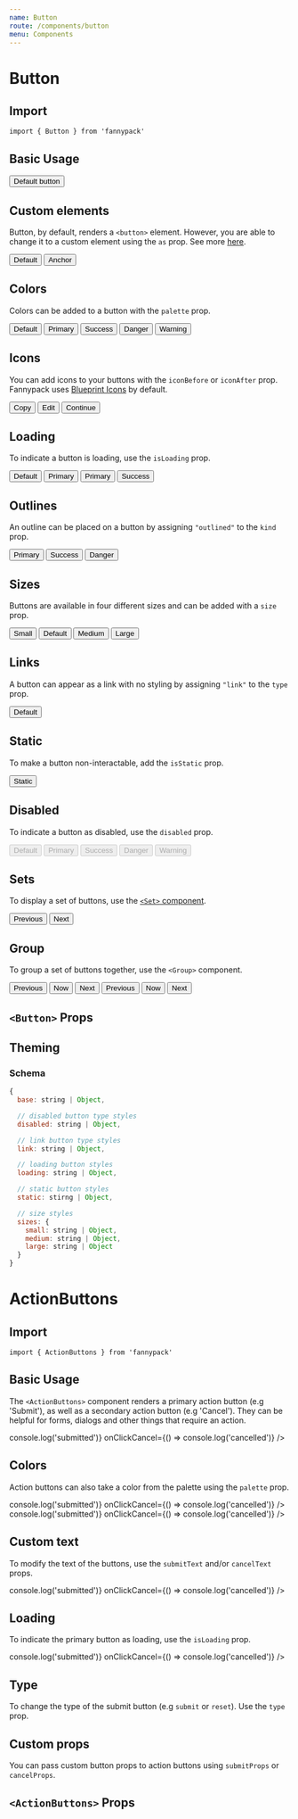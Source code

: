 ```yaml
---
name: Button
route: /components/button
menu: Components
---
```



# Button

## Import

`import { Button } from 'fannypack'`

## Basic Usage

<Playground>
  <Button>Default button</Button>
</Playground>

## Custom elements

Button, by default, renders a `<button>` element.
However, you are able to change it to a custom element using the `as` prop. See more [here](https://reakit.io/components/button).

<Playground>
  <Set>
    <Button>Default</Button>
    <Button use="a" href="#">
      Anchor
    </Button>
  </Set>
</Playground>

## Colors

Colors can be added to a button with the `palette` prop.

<Playground>
  <Set>
    <Button>Default</Button>
    <Button palette="primary">Primary</Button>
    <Button palette="success">Success</Button>
    <Button palette="danger">Danger</Button>
    <Button palette="warning">Warning</Button>
  </Set>
</Playground>

## Icons

You can add icons to your buttons with the `iconBefore` or `iconAfter` prop. Fannypack uses [Blueprint Icons](https://blueprintjs.com/docs/#icons) by default.

<Playground>
  <Set>
    <Button iconBefore="clipboard">
      Copy
    </Button>
    <Button iconBefore="edit" palette="primary">
      Edit
    </Button>
    <Button iconAfter="arrow-right">
      Continue
    </Button>
  </Set>
</Playground>

## Loading

To indicate a button is loading, use the `isLoading` prop.

<Playground>
  <Set>
    <Button isLoading>Default</Button>
    <Button palette="primary" isLoading>
      Primary
    </Button>
    <Button palette="primary" isLoading kind="link">
      Primary
    </Button>
    <Button palette="success" isLoading kind="outlined">
      Success
    </Button>
  </Set>
</Playground>

## Outlines

An outline can be placed on a button by assigning `"outlined"` to the `kind` prop.

<Playground>
  <Set>
    <Button palette="primary" kind="outlined">
      Primary
    </Button>
    <Button palette="success" kind="outlined">
      Success
    </Button>
    <Button palette="danger" kind="outlined">
      Danger
    </Button>
  </Set>
</Playground>

## Sizes

Buttons are available in four different sizes and can be added with a `size` prop.

<Playground>
  <Set>
    <Button size="small">Small</Button>
    <Button>Default</Button>
    <Button size="medium">Medium</Button>
    <Button size="large">Large</Button>
  </Set>
</Playground>

## Links

A button can appear as a link with no styling by assigning `"link"` to the `type` prop.

<Playground>
  <Button palette="primary" kind="link">
    Default
  </Button>
</Playground>

## Static

To make a button non-interactable, add the `isStatic` prop.

<Playground>
  <Button isStatic>Static</Button>
</Playground>

## Disabled

To indicate a button as disabled, use the `disabled` prop.

<Playground>
  <Set>
    <Button disabled>Default</Button>
    <Button palette="primary" disabled>
      Primary
    </Button>
    <Button palette="success" disabled>
      Success
    </Button>
    <Button palette="danger" disabled>
      Danger
    </Button>
    <Button palette="warning" disabled>
      Warning
    </Button>
  </Set>
</Playground>

## Sets

To display a set of buttons, use the [`<Set>` component](/components/set).

<Playground>
  <Set>
    <Button>Previous</Button>
    <Button>Next</Button>
  </Set>
</Playground>

## Group

To group a set of buttons together, use the `<Group>` component.

<Playground>
  <Group>
    <Button>Previous</Button>
    <Button>Now</Button>
    <Button>Next</Button>
  </Group>
  <Group isVertical marginTop="xsmall">
    <Button>Previous</Button>
    <Button>Now</Button>
    <Button>Next</Button>
  </Group>
</Playground>

## `<Button>` Props

<PropsTable of={ButtonProps} />

## Theming

### Schema

```jsx
{
  base: string | Object,

  // disabled button type styles
  disabled: string | Object,

  // link button type styles
  link: string | Object,

  // loading button styles
  loading: string | Object,

  // static button styles
  static: stirng | Object,

  // size styles
  sizes: {
    small: string | Object,
    medium: string | Object,
    large: string | Object
  }
}
```

# ActionButtons

## Import

`import { ActionButtons } from 'fannypack'`

## Basic Usage

The `<ActionButtons>` component renders a primary action button (e.g 'Submit'), as well as a secondary action button (e.g 'Cancel').
They can be helpful for forms, dialogs and other things that require an action.

<Playground>
  <ActionButtons onClickSubmit={() => console.log('submitted')} onClickCancel={() => console.log('cancelled')} />
</Playground>

## Colors

Action buttons can also take a color from the palette using the `palette` prop.

<Playground>
  <Set isVertical>
    <ActionButtons
      palette="text"
      onClickSubmit={() => console.log('submitted')}
      onClickCancel={() => console.log('cancelled')}
    />
    <ActionButtons
      palette="danger"
      onClickSubmit={() => console.log('submitted')}
      onClickCancel={() => console.log('cancelled')}
    />
  </Set>
</Playground>

## Custom text

To modify the text of the buttons, use the `submitText` and/or `cancelText` props.

<Playground>
  <ActionButtons
    cancelText="Close"
    submitText="Save"
    onClickSubmit={() => console.log('submitted')}
    onClickCancel={() => console.log('cancelled')}
  />
</Playground>

## Loading

To indicate the primary button as loading, use the `isLoading` prop.

<Playground>
  <ActionButtons
    isLoading
    onClickSubmit={() => console.log('submitted')}
    onClickCancel={() => console.log('cancelled')}
  />
</Playground>

## Type

To change the type of the submit button (e.g `submit` or `reset`). Use the `type` prop.

<Playground>
  <ActionButtons type="submit" />
</Playground>

## Custom props

You can pass custom button props to action buttons using `submitProps` or `cancelProps`.

<Playground>
  <ActionButtons cancelText="Reject" submitProps={{ disabled: true }} cancelProps={{ palette: 'danger' }} />
</Playground>

## `<ActionButtons>` Props

<PropsTable of={ActionButtons} />
